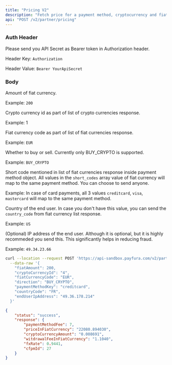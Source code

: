 ```yaml
---
title: "Pricing V2"
description: "Fetch price for a payment method, cryptocurrency and fiat amount"
api: "POST /v2/partner/pricing"
---
```


### Auth Header

Please send you API Secret as Bearer token in Authorization header.

Header Key: `Authorization`

Header Value: `Bearer YourApiSecret`
### Body

<Param body="fiatAmount" type="integer" required>

Amount of fiat currency.

Example: `200`

</Param>

<Param body="cryptoCurrencyId" type="number" required>

Crypto currency id as part of list of crypto currencies response.

Example: 1

</Param>

<Param body="fiatCurrencyCode" type="string">

Fiat currency code as part of list of fiat currencies response.

Example: `EUR`


</Param>

<Param body="direction" type="string">

Whether to buy or sell. Currently only BUY_CRYPTO is supported.

Example: `BUY_CRYPTO`

</Param>

<Param body="paymentMethodKey" type="string" required>

Short code mentioned in list of fiat currencies response inside payment method object. All values in the `short_codes` array value of fiat currency will map to the same payment method. You can choose to send anyone.

Example: In case of card payments, all 3 values `creditcard`, `visa`, `mastercard` will map to the same payment method.

</Param>

<Param body="countryCode" type="string" required>

Country of the end user. In case you don't have this value, you can send the `country_code` from fiat currency list response.

Example: `US`

</Param>

<Param body="endUserIpAddress" type="string">

(Optional) IP address of the end user. Although it is optional, but it is highly recommeded you send this. This significantly helps in reducing fraud.

Example: `49.34.23.66`

</Param>

<RequestExample>

```bash Request Example
curl --location --request POST 'https://api-sandbox.payfura.com/v2/partner/pricing' \
  --data-raw '{
    "fiatAmount": 200,
    "cryptoCurrencyId": "4",
    "fiatCurrencyCode": "EUR",
    "direction": "BUY_CRYPTO",
    "paymentMethodKey": "creditcard",
    "countryCode": "FR",
    "endUserIpAddress": "49.36.178.214"  
  }'
```

</RequestExample>

<ResponseExample>

```json Body
{
    "status": "success",
    "response": {
        "paymentMethodFee": 7,
        "priceInFiatCurrency": "22080.894030",
        "cryptoCurrencyAmount": "0.008691",
        "witdrawalFeeInFiatCurrency": "1.1040",
        "fxRate": 0.9441,
        "cfpmId": 27
    }
}
```

</ResponseExample>